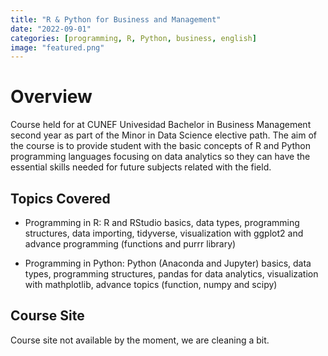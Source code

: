 ```yaml
---
title: "R & Python for Business and Management"
date: "2022-09-01"
categories: [programming, R, Python, business, english]
image: "featured.png"
---
```



# Overview
Course held for at CUNEF Univesidad Bachelor in Business Management second year as part of the Minor in Data Science elective path.
The aim of the course is to provide student with the basic concepts of R and Python programming languages focusing on data analytics so they can have the essential skills needed for future subjects related with the field. 

## Topics Covered
 - Programming in R: R and RStudio basics, data types, programming structures, data importing, tidyverse, visualization with ggplot2 and advance programming (functions and purrr library)
 
 - Programming in Python: Python (Anaconda and Jupyter) basics, data types, programming structures, pandas for data analytics, visualization with mathplotlib, advance topics (function, numpy and scipy)
 
## Course Site
Course site not available by the moment, we are cleaning a bit.
 

